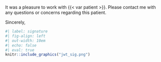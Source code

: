 <!-- Thank you for considering this report in your evaluation of {{< var patient >}}. I am available to provide further information or clarification as needed.

Respectfully submitted, -->

It was a pleasure to work with {{< var patient >}}.
Please contact me with any questions or concerns regarding this patient.

Sincerely,

```r
#| label: signature
#| fig-align: left
#| out-width: 10em
#| echo: false
#| eval: true
knitr::include_graphics("jwt_sig.png")
```

```{=typst}
#v(2em, weak: true)
#show block: set par(leading: 0.65em)
#block[
*Joey W. Trampush, Ph.D.* \
Chief Neuropsychologist \
BrainWorkup Neuropsychology, LLC \
Assistant Professor \
Department of Psychiatry and the Behavioral Sciences \
Keck School of Medicine of USC \
CA License No. PSY29212
]
```
